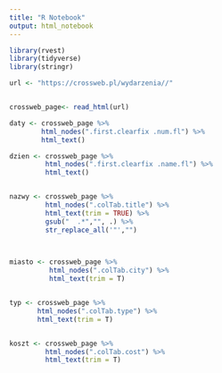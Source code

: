 ```yaml
---
title: "R Notebook"
output: html_notebook
---
```




```r
library(rvest)
library(tidyverse)
library(stringr)
```


```r

url <- "https://crossweb.pl/wydarzenia//"


crossweb_page<- read_html(url)

```


```r
daty <- crossweb_page %>%
        html_nodes(".first.clearfix .num.fl") %>%
        html_text()

dzien <- crossweb_page %>%
         html_nodes(".first.clearfix .name.fl") %>%
         html_text()


nazwy <- crossweb_page %>%
         html_nodes(".colTab.title") %>%
         html_text(trim = TRUE) %>%
         gsub("  .*","", .) %>%
         str_replace_all('"',"")
         


miasto <- crossweb_page %>%
          html_nodes(".colTab.city") %>%
          html_text(trim = T)


typ <- crossweb_page %>%
       html_nodes(".colTab.type") %>%
       html_text(trim = T)


koszt <- crossweb_page %>%
         html_nodes(".colTab.cost") %>%
         html_text(trim = T)
```


```r




```

